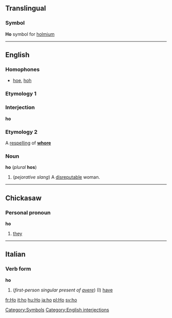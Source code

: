 ==Translingual==
===Symbol===
'''Ho'''
{{Chemistry}} symbol for [[holmium]]
[[Category:Symbols]]
----

==English==
===Homophones===
*[[hoe]], [[hoh]]

===Etymology 1===
===Interjection===
'''ho'''

===Etymology 2===
A [[respelling]] of '''[[whore]]'''

===Noun===
'''ho''' (''plural'' '''hos''')

#(''pejorative slang'') A [[disreputable]] woman.
----

==Chickasaw==
===Personal pronoun===
'''ho'''

# [[they]]
----

==Italian==
===Verb form===
'''ho''' 

# (''first-person singular present of [[avere]]'') (I) [[have]]

[[Category:English interjections]]

[[fr:Ho]]
[[it:ho]]
[[hu:Ho]]
[[ja:ho]]
[[pl:Ho]]
[[sv:ho]]